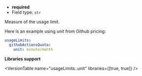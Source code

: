 
- **required**
- Field type: `str`

Measure of the usage limit.

Here is an example using unit from Github pricing:

```yaml
usageLimits:
  githubActionsQuota:
    unit: minute/month
```

**Libraries support**

<VersionTable name="usageLimits.<name>.unit" libraries={[true, true]} />

